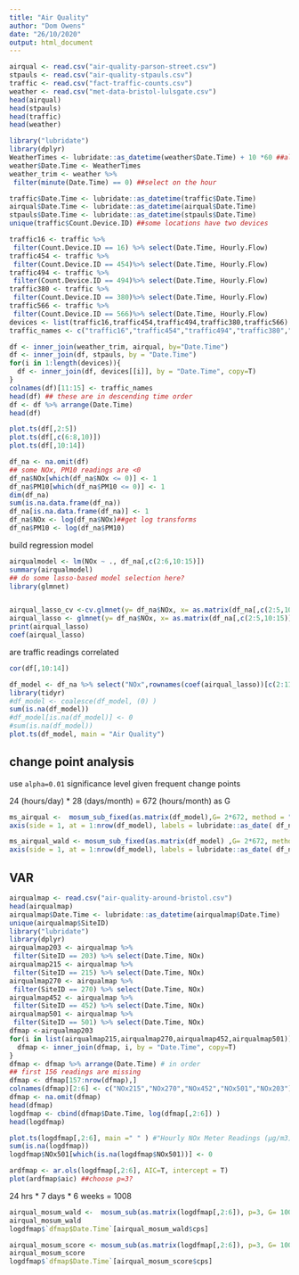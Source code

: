 ```yaml
---
title: "Air Quality"
author: "Dom Owens"
date: "26/10/2020"
output: html_document
---
```



```r
airqual <- read.csv("air-quality-parson-street.csv")
stpauls <- read.csv("air-quality-stpauls.csv")
traffic <- read.csv("fact-traffic-counts.csv")
weather <- read.csv("met-data-bristol-lulsgate.csv")
head(airqual)
head(stpauls)
head(traffic)
head(weather)
```
```r
library("lubridate")
library(dplyr)
WeatherTimes <- lubridate::as_datetime(weather$Date.Time) + 10 *60 ##align
weather$Date.Time <- WeatherTimes
weather_trim <- weather %>%
 filter(minute(Date.Time) == 0) ##select on the hour
```

```r
traffic$Date.Time <- lubridate::as_datetime(traffic$Date.Time)
airqual$Date.Time <- lubridate::as_datetime(airqual$Date.Time)
stpauls$Date.Time <- lubridate::as_datetime(stpauls$Date.Time)
unique(traffic$Count.Device.ID) ##some locations have two devices

traffic16 <- traffic %>%
 filter(Count.Device.ID == 16) %>% select(Date.Time, Hourly.Flow)
traffic454 <- traffic %>%
 filter(Count.Device.ID == 454)%>% select(Date.Time, Hourly.Flow)
traffic494 <- traffic %>%
 filter(Count.Device.ID == 494)%>% select(Date.Time, Hourly.Flow)
traffic380 <- traffic %>%
 filter(Count.Device.ID == 380)%>% select(Date.Time, Hourly.Flow)
traffic566 <- traffic %>%
 filter(Count.Device.ID == 566)%>% select(Date.Time, Hourly.Flow)
devices <- list(traffic16,traffic454,traffic494,traffic380,traffic566)
traffic_names <- c("traffic16","traffic454","traffic494","traffic380","traffic566")
```

```r
df <- inner_join(weather_trim, airqual, by="Date.Time")
df <- inner_join(df, stpauls, by = "Date.Time")
for(i in 1:length(devices)){
  df <- inner_join(df, devices[[i]], by = "Date.Time", copy=T)
}
colnames(df)[11:15] <- traffic_names
head(df) ## these are in descending time order
df <- df %>% arrange(Date.Time)
head(df)
```
```r
plot.ts(df[,2:5])
plot.ts(df[,c(6:8,10)])
plot.ts(df[,10:14])
```

```r
df_na <- na.omit(df)
## some NOx, PM10 readings are <0
df_na$NOx[which(df_na$NOx <= 0)] <- 1
df_na$PM10[which(df_na$PM10 <= 0)] <- 1
dim(df_na)
sum(is.na.data.frame(df_na))
df_na[is.na.data.frame(df_na)] <- 1
df_na$NOx <- log(df_na$NOx)##get log transforms
df_na$PM10 <- log(df_na$PM10)
```


build regression model

```r
airqualmodel <- lm(NOx ~ ., df_na[,c(2:6,10:15)])
summary(airqualmodel)
## do some lasso-based model selection here?
library(glmnet)


airqual_lasso_cv <-cv.glmnet(y= df_na$NOx, x= as.matrix(df_na[,c(2:5,10:15)]) )
airqual_lasso <- glmnet(y= df_na$NOx, x= as.matrix(df_na[,c(2:5,10:15)]), lambda = airqual_lasso_cv$lambda.1se)
print(airqual_lasso)
coef(airqual_lasso)
```

are traffic readings correlated
```r
cor(df[,10:14])
```


```r

df_model <- df_na %>% select("NOx",rownames(coef(airqual_lasso))[c(2:11)] ) #select("NOx","Temperature", "Wind.Speed", "Atmospheric.Pressure","Relative.Humidity", "traffic16","traffic454","traffic494","traffic380")
library(tidyr)
#df_model <- coalesce(df_model, (0) )
sum(is.na(df_model))
#df_model[is.na(df_model)] <- 0
#sum(is.na(df_model))
plot.ts(df_model, main = "Air Quality")

```



## change point analysis

use `alpha=0.01` significance level given frequent change points

24 (hours/day) * 28 (days/month) = 672 (hours/month) as G

```r
ms_airqual <-  mosum_sub_fixed(as.matrix(df_model),G= 2*672, method = "Score", kap=1, alpha = 0.01) ##month-long stationarity
axis(side = 1, at = 1:nrow(df_model), labels = lubridate::as_date( df_na$Date.Time))

ms_airqual_wald <- mosum_sub_fixed(as.matrix(df_model) ,G= 2*672, method = "Wald", kap=1,  alpha = 0.01)
axis(side = 1, at = 1:nrow(df_model), labels = lubridate::as_date( df_na$Date.Time))
```
## VAR

```r
airqualmap <- read.csv("air-quality-around-bristol.csv")
head(airqualmap)
airqualmap$Date.Time <- lubridate::as_datetime(airqualmap$Date.Time)
unique(airqualmap$SiteID)
library("lubridate")
library(dplyr)
airqualmap203 <- airqualmap %>%
 filter(SiteID == 203) %>% select(Date.Time, NOx)
airqualmap215 <- airqualmap %>%
 filter(SiteID == 215) %>% select(Date.Time, NOx)
airqualmap270 <- airqualmap %>%
 filter(SiteID == 270) %>% select(Date.Time, NOx)
airqualmap452 <- airqualmap %>%
 filter(SiteID == 452) %>% select(Date.Time, NOx)
airqualmap501 <- airqualmap %>%
 filter(SiteID == 501) %>% select(Date.Time, NOx)
dfmap <-airqualmap203
for(i in list(airqualmap215,airqualmap270,airqualmap452,airqualmap501)){
  dfmap <- inner_join(dfmap, i, by = "Date.Time", copy=T)
}
dfmap <- dfmap %>% arrange(Date.Time) # in order
## first 156 readings are missing
dfmap <- dfmap[157:nrow(dfmap),]
colnames(dfmap)[2:6] <- c("NOx215","NOx270","NOx452","NOx501","NOx203") 
dfmap <- na.omit(dfmap)
head(dfmap)
logdfmap <- cbind(dfmap$Date.Time, log(dfmap[,2:6]) )
head(logdfmap)
```

```r
plot.ts(logdfmap[,2:6], main =" " ) #"Hourly NOx Meter Readings (μg/m3), October 2019 - October 2020, Bristol"
sum(is.na(logdfmap))
logdfmap$NOx501[which(is.na(logdfmap$NOx501))] <- 0
```


```r
ardfmap <- ar.ols(logdfmap[,2:6], AIC=T, intercept = T)
plot(ardfmap$aic) ##choose p=3?
```
24 hrs * 7 days * 6 weeks =  1008

```r
airqual_mosum_wald <-  mosum_sub(as.matrix(logdfmap[,2:6]), p=3, G= 1008, method = "Wald", criterion = "eta")
airqual_mosum_wald
logdfmap$`dfmap$Date.Time`[airqual_mosum_wald$cps]
```

```r
airqual_mosum_score <- mosum_sub(as.matrix(logdfmap[,2:6]), p=3, G= 1008, method = "Score", criterion = "eta", nu = 0.25)
airqual_mosum_score
logdfmap$`dfmap$Date.Time`[airqual_mosum_score$cps]
```

